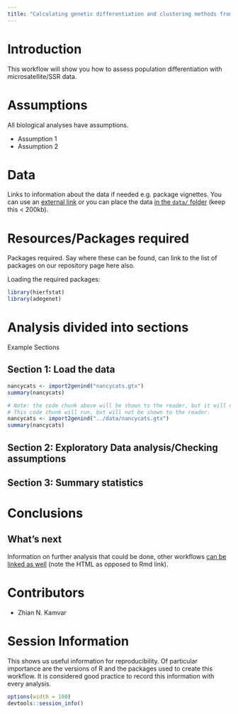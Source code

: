```yaml
---
title: "Calculating genetic differentiation and clustering methods from SSR data"
---
```


# Introduction

This workflow will show you how to assess population differentiation with microsatellite/SSR data.

# Assumptions

All biological analyses have assumptions.

- Assumption 1
- Assumption 2

# Data

Links to information about the data if needed e.g. package vignettes.
You can use an [external link](https://github.com/cran/adegenet/blob/master/inst/files/nancycats.gtx)
 or you can place the data [in the `data/` folder](https://github.com/NESCent/popgenInfo/tree/master/data/nancycats.gtx) (keep this < 200kb).

# Resources/Packages required

Packages required. Say where these can be found, can link to the list of packages on our repository page here also.

Loading the required packages:  

```r
library(hierfstat)
library(adegenet)
```

# Analysis divided into sections  

Example Sections

## Section 1: Load the data


```r
nancycats <- import2genind("nancycats.gtx")
summary(nancycats)
```

```r
# Note: the code chunk above will be shown to the reader, but it will not run.
# This code chunk will run, but will not be shown to the reader.
nancycats <- import2genind("../data/nancycats.gtx")
summary(nancycats)
```

## Section 2: Exploratory Data analysis/Checking assumptions  
  
## Section 3: Summary statistics  
  
# Conclusions

## What's next

Information on further analysis that could be done, other workflows [can be linked as well](DifferentiationSNP.html) (note the HTML as opposed to Rmd link).

# Contributors

- Zhian N. Kamvar

# Session Information

This shows us useful information for reproducibility. Of particular importance
are the versions of R and the packages used to create this workflow. It is
considered good practice to record this information with every analysis.

```r
options(width = 100)
devtools::session_info()
```



